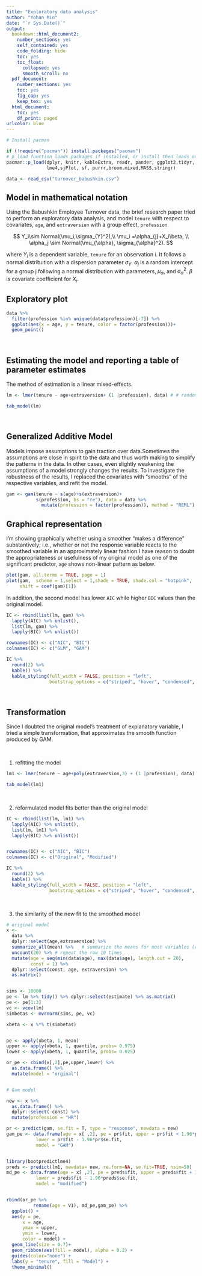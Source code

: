 ```yaml
---
title: "Exploratory data analysis"
author: "Yohan Min"
date: "`r Sys.Date()`"
output:
  bookdown::html_document2:
    number_sections: yes
    self_contained: yes
    code_folding: hide
    toc: yes
    toc_float:
      collapsed: yes
      smooth_scroll: no
  pdf_document:
    number_sections: yes
    toc: yes
    fig_cap: yes
    keep_tex: yes
  html_document:
    toc: yes
    df_print: paged
urlcolor: blue
---
```


```r
# Install pacman

if (!require("pacman")) install.packages("pacman")
# p_load function loads packages if installed, or install then loads otherwise
pacman::p_load(dplyr, knitr, kableExtra, readr, pander, ggplot2,tidyr, mlmRev, stargazer,mgcv, 
               lme4,sjPlot, sf, purrr,broom.mixed,MASS,stringr)

data <- read_csv("turnover_babushkin.csv")


```

## Model in mathematical notation

Using the Babushkin Employee Turnover data, the brief research paper tried to perform an exploratory data analysis, and model `tenure` with respect to covariates, `age`, and `extraversion` with a group effect, `profession`. 


$$
Y_i\sim Normal(\mu_i,\sigma_{Y}^2),\\
\mu_i =\alpha_{j}+X_i\beta, \\
\alpha_j \sim Normal(\mu_{\alpha}, \sigma_{\alpha}^2).
$$

where $Y_i$ is a dependent variable, `tenure` for an observation i. It follows a normal distribution with a dispersion parameter $\sigma_{Y}$. $\alpha_{j}$ is a random intercept for a group j following a normal distribution with parameters, $\mu_{\alpha}$, and $\sigma_{\alpha}^2$. $β$ is covariate coefficient for $X_i$. 


## Exploratory plot

```r


data %>% 
  filter(profession %in% unique(data$profession)[-7]) %>% 
  ggplot(aes(x = age, y = tenure, color = factor(profession)))+
  geom_point()

```



<br>

## Estimating the model and reporting a table of parameter estimates

The method of estimation is a linear mixed-effects. 



```r

lm <- lmer(tenure ~ age+extraversion+ (1 |profession), data) # # random effect

tab_model(lm)


```

<br>

## Generalized Additive Model

Models impose assumptions to gain traction over data.Sometimes
the assumptions are close in spirit to the data and thus worth making to
simplify the patterns in the data. In other cases, even slightly weakening the assumptions
of a model strongly changes the results. To investigate the robustness of the results, I replaced the covariates with
“smooths” of the respective variables, and refit the model.


```r

gam <- gam(tenure ~ s(age)+s(extraversion)+
           s(profession, bs = "re"), data = data %>% 
             mutate(profession = factor(profession)), method = "REML") 

```




## Graphical representation 

I'm showing graphically whether using a smoother “makes a difference” substantively;
i.e., whether or not the response variable reacts to the smoothed variable in an
approximately linear fashion.I have reason to doubt the appropriateness or usefulness of my original model as one of the significant predictor, `age` shows non-linear pattern as below.

 

```r

plot(gam, all.terms = TRUE, page = 1)
plot(gam,  scheme = 1,select = 1,shade = TRUE, shade.col = "hotpink", 
     shift = coef(gam)[1])

```

In addition, the second model has lower `AIC` while higher `BIC` values than the original model. 

```r

IC <- rbind(list(lm, gam) %>% 
  lapply(AIC) %>% unlist(),
  list(lm, gam) %>% 
  lapply(BIC) %>% unlist())

rownames(IC) <- c("AIC", "BIC")
colnames(IC) <- c("GLM", "GAM")

IC %>% 
  round(2) %>% 
  kable() %>%
  kable_styling(full_width = FALSE, position = "left", 
                bootstrap_options = c("striped", "hover", "condensed", "responsive"))

```


<br>

## Transformation 

Since I doubted the original model’s treatment of explanatory variable, I tried 
a simple transformation, that approximates
the smooth function produced by GAM. 

<br>

(1) refitting the model

```r


lm1 <- lmer(tenure ~ age+poly(extraversion,3) + (1 |profession), data) # # random effect

tab_model(lm1)

```

<br>

(2) reformulated  model fits better than the original model

```r


IC <- rbind(list(lm, lm1) %>% 
  lapply(AIC) %>% unlist(),
  list(lm, lm1) %>% 
  lapply(BIC) %>% unlist())


rownames(IC) <- c("AIC", "BIC")
colnames(IC) <- c("Original", "Modified")

IC %>% 
  round(2) %>% 
  kable() %>%
  kable_styling(full_width = FALSE, position = "left", 
                bootstrap_options = c("striped", "hover", "condensed", "responsive"))


```


<br> 

(3) the similarity of the new fit to the smoothed model

```r

# original model 
x <- 
  data %>%                  
  dplyr::select(age,extraversion) %>% 
  summarize_all(mean) %>%   # summarize the means for most variables (can't average Species)
  uncount(20) %>% # repeat the row 10 times
  mutate(age = seq(min(data$age), max(data$age), length.out = 20),
         const = 1) %>% 
  dplyr::select(const, age, extraversion) %>% 
  as.matrix()


sims <- 10000
pe <- lm %>% tidy() %>% dplyr::select(estimate) %>% as.matrix()
pe <- pe[1:3]
vc <- vcov(lm)
simbetas <- mvrnorm(sims, pe, vc)

xbeta <- x %*% t(simbetas)


pe <- apply(xbeta, 1, mean) 
upper <- apply(xbeta, 1, quantile, probs= 0.975)
lower <- apply(xbeta, 1, quantile, probs= 0.025) 

or_pe <- cbind(x[,2],pe,upper,lower) %>%
  as.data.frame() %>% 
  mutate(model = "orginal")


# Gam model

new <- x %>% 
  as.data.frame() %>% 
  dplyr::select(-const) %>% 
  mutate(profession = "HR")

pr <- predict(gam, se.fit = T, type = "response", newdata = new) 
gam_pe <- data.frame(age = x[ ,2], pe = pr$fit, upper = pr$fit + 1.96*pr$se.fit,
           lower = pr$fit - 1.96*pr$se.fit,
           model = "GAM")


library(bootpredictlme4)
preds <- predict(lm1, newdata= new, re.form=NA, se.fit=TRUE, nsim=50)
md_pe <- data.frame(age = x[ ,2], pe = preds$fit, upper = preds$fit + 1.96*preds$se.fit,
           lower = preds$fit - 1.96*preds$se.fit,
           model = "modified")


rbind(or_pe %>% 
          rename(age = V1), md_pe,gam_pe) %>%
  ggplot() +
  aes(y = pe,
      x = age,
      ymax = upper,
      ymin = lower,
      color = model) +
  geom_line(size = 0.7)+
  geom_ribbon(aes(fill = model), alpha = 0.2) +
  guides(color="none") + 
  labs(y = "tenure", fill = "Model") +
  theme_minimal() 

```



